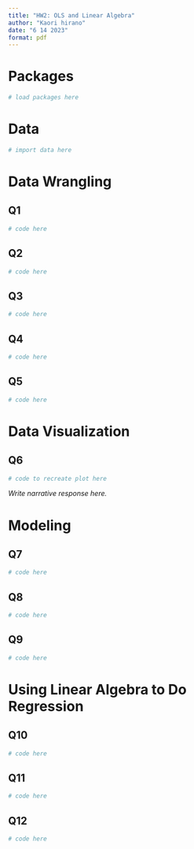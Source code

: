 ```yaml
---
title: "HW2: OLS and Linear Algebra"
author: "Kaori hirano"
date: "6 14 2023"
format: pdf
---
```


# Packages

```r
# load packages here
```

# Data

```r
# import data here
```


# Data Wrangling

## Q1 

```r
# code here
```

## Q2 
```r
# code here
```

## Q3
```r
# code here
```

## Q4
```r
# code here
```

## Q5
```r
# code here
```

# Data Visualization 

## Q6

```r
# code to recreate plot here
```

*Write narrative response here.*

# Modeling

## Q7
```r
# code here
```

## Q8
```r
# code here
```

## Q9
```r
# code here
```

# Using Linear Algebra to Do Regression

## Q10
```r
# code here
```

## Q11
```r
# code here
```

## Q12
```r
# code here
```
